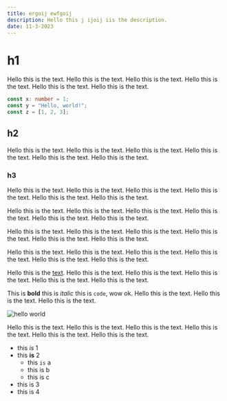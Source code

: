 ```yaml
---
title: ergoij ewfgoij
description: Hello this j ijoij iis the description.
date: 11-3-2023
---
```


# h1

Hello this is the text. Hello this is the text. Hello this is the text. Hello this is the text. Hello this is the text. Hello this is the text.

```ts
const x: number = 1;
const y = "Hello, world!";
const z = [1, 2, 3];
```

## h2

Hello this is the text. Hello this is the text. Hello this is the text. Hello this is the text. Hello this is the text. Hello this is the text.

### h3

Hello this is the text. Hello this is the text. Hello this is the text. Hello this is the text. Hello this is the text. Hello this is the text.

Hello this is the text. Hello this is the text. Hello this is the text. Hello this is the text. Hello this is the text. Hello this is the text.

Hello this is the text. Hello this is the text. Hello this is the text. Hello this is the text. Hello this is the text. Hello this is the text.

Hello this is the text. Hello this is the text. Hello this is the text. Hello this is the text. Hello this is the text. Hello this is the text.

Hello this is the [text](https://google.com). Hello this is the text. Hello this is the text. Hello this is the text. Hello this is the text. Hello this is the text.

This is **bold** this is _italic_ this is `code`, wow ok. Hello this is the text. Hello this is the text. Hello this is the text.

![hello world](https://elijahcobb.dev/profile.png)

Hello this is the text. Hello this is the text. Hello this is the text. Hello this is the text. Hello this is the text. Hello this is the text.

- this _is_ 1
- this **is** 2
  - this `is` a
  - this is b
  - this is c
- this is 3
- this is 4
